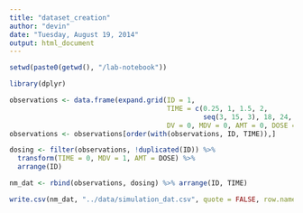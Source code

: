 ```yaml
---
title: "dataset_creation"
author: "devin"
date: "Tuesday, August 19, 2014"
output: html_document
---
```


```r
setwd(paste0(getwd(), "/lab-notebook"))
```


```r
library(dplyr)
```

```r
observations <- data.frame(expand.grid(ID = 1, 
                                       TIME = c(0.25, 1, 1.5, 2, 
                                                seq(3, 15, 3), 18, 24, 36, 48), 
                                       DV = 0, MDV = 0, AMT = 0, DOSE = 1000))
observations <- observations[order(with(observations, ID, TIME)),]

dosing <- filter(observations, !duplicated(ID)) %>% 
  transform(TIME = 0, MDV = 1, AMT = DOSE) %>% 
  arrange(ID)
```

```r
nm_dat <- rbind(observations, dosing) %>% arrange(ID, TIME)
```

```r
write.csv(nm_dat, "../data/simulation_dat.csv", quote = FALSE, row.names = FALSE)
```



